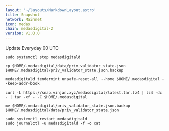 ```yaml
---
layout: '~/layouts/MarkdownLayout.astro'
title: Snapshot
network: Mainnet
icon: medas
chain: medasdigital-2
version: v1.0.0
---
```

Update Everyday 00 UTC

```
sudo systemctl stop medasdigitald
```
```
cp $HOME/.medasdigital/data/priv_validator_state.json $HOME/.medasdigital/priv_validator_state.json.backup
```
```
medasdigitald tendermint unsafe-reset-all --home $HOME/.medasdigital --keep-addr-book
```
```
curl -L https://snap.vinjan.xyz/medasdigital/latest.tar.lz4 | lz4 -dc - | tar -xf - -C $HOME/.medasdigital
```
```
mv $HOME/.medasdigital/priv_validator_state.json.backup $HOME/.medasdigital/data/priv_validator_state.json
```
```
sudo systemctl restart medasdigitald
sudo journalctl -u medasdigitald -f -o cat
```
